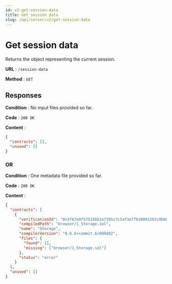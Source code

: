 ```yaml
---
id: v2-get-session-data
title: Get session data
slug: /api/server/v2/get-session-data
---
```


# Get session data

Returns the object representing the current session.

<V2Note/>

**URL** : `/session-data`

**Method** : `GET`

## Responses

**Condition** : No input files provided so far.

**Code** : `200 OK`

**Content** :

```json
{
  "contracts": [],
  "unused": []
}
```

### OR

**Condition** : One metadata file provided so far.

**Code** : `200 OK`

**Content** :

```json
{
  "contracts": [
    {
      "verificationId": "0x3f67e9f57515bb1e7195c7c5af1eff630091567c0bb65ba3dece57a56da766fe",
      "compiledPath": "browser/1_Storage.sol",
      "name": "Storage",
      "compilerVersion": "0.6.6+commit.6c089d02",
      "files": {
        "found": [],
        "missing": ["browser/1_Storage.sol"]
      },
      "status": "error"
    }
  ],
  "unused": []
}
```
